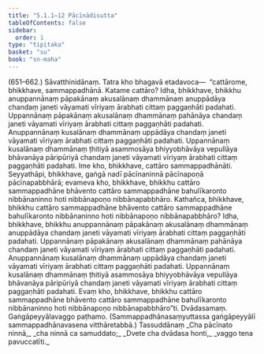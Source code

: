 ```yaml
---
title: "5.1.1–12 Pācīnādisutta"
tableOfContents: false
sidebar:
  order: 1
type: "tipitaka"
basket: "su"
book: "sn-maha"
---
```



<DynamicBreadcrumb />

<Paragraph type="center" book="sn-maha">
(651–662.)
</Paragraph>

<Paragraph number="1284" book="sn-maha">
Sāvatthinidānaṃ. Tatra kho bhagavā etadavoca—  “cattārome, bhikkhave, sammappadhānā. Katame cattāro? Idha, bhikkhave, bhikkhu anuppannānaṃ pāpakānaṃ akusalānaṃ dhammānaṃ anuppādāya chandaṃ janeti vāyamati vīriyaṃ ārabhati cittaṃ paggaṇhāti padahati. Uppannānaṃ pāpakānaṃ akusalānaṃ dhammānaṃ pahānāya chandaṃ janeti vāyamati vīriyaṃ ārabhati cittaṃ paggaṇhāti padahati. Anuppannānaṃ kusalānaṃ dhammānaṃ uppādāya chandaṃ janeti vāyamati vīriyaṃ ārabhati cittaṃ paggaṇhāti padahati. Uppannānaṃ kusalānaṃ dhammānaṃ ṭhitiyā asammosāya bhiyyobhāvāya vepullāya bhāvanāya pāripūriyā chandaṃ janeti vāyamati vīriyaṃ ārabhati cittaṃ paggaṇhāti padahati. Ime kho, bhikkhave, cattāro sammappadhānāti.
</Paragraph>

<Paragraph number="1285" book="sn-maha">
Seyyathāpi, bhikkhave, gaṅgā nadī pācīnaninnā pācīnapoṇā pācīnapabbhārā; evameva kho, bhikkhave, bhikkhu cattāro sammappadhāne bhāvento cattāro sammappadhāne bahulīkaronto nibbānaninno hoti nibbānapoṇo nibbānapabbhāro. Kathañca, bhikkhave, bhikkhu cattāro sammappadhāne bhāvento cattāro sammappadhāne bahulīkaronto nibbānaninno hoti nibbānapoṇo nibbānapabbhāro? Idha, bhikkhave, bhikkhu anuppannānaṃ pāpakānaṃ akusalānaṃ dhammānaṃ anuppādāya chandaṃ janeti vāyamati vīriyaṃ ārabhati cittaṃ paggaṇhāti padahati. Uppannānaṃ pāpakānaṃ akusalānaṃ dhammānaṃ pahānāya chandaṃ janeti vāyamati vīriyaṃ ārabhati cittaṃ paggaṇhāti padahati. Anuppannānaṃ kusalānaṃ dhammānaṃ uppādāya chandaṃ janeti vāyamati vīriyaṃ ārabhati cittaṃ paggaṇhāti padahati. Uppannānaṃ kusalānaṃ dhammānaṃ ṭhitiyā asammosāya bhiyyobhāvāya vepullāya bhāvanāya pāripūriyā chandaṃ janeti vāyamati vīriyaṃ ārabhati cittaṃ paggaṇhāti padahati. Evaṃ kho, bhikkhave, bhikkhu cattāro sammappadhāne bhāvento cattāro sammappadhāne bahulīkaronto nibbānaninno hoti nibbānapoṇo nibbānapabbhāro”ti.

</Paragraph>

<Paragraph number="1286" type="center" book="sn-maha">
Dvādasamaṃ.



</Paragraph>

<Paragraph number="1287" type="center" book="sn-maha">
Gaṅgāpeyyālavaggo paṭhamo.


</Paragraph>

<Paragraph number="1288" type="center" book="sn-maha">
(Sammappadhānasaṃyuttassa gaṅgāpeyyālī sammappadhānavasena vitthāretabbā.)

</Paragraph>

<Paragraph number="1289" type="center" book="sn-maha">
Tassuddānaṃ


</Paragraph>

<Paragraph number="1290" type="verses" book="sn-maha">
_Cha pācīnato ninnā,_  
_cha ninnā ca samuddato;_  
_Dvete cha dvādasa honti,_  
_vaggo tena pavuccatīti._
</Paragraph>
